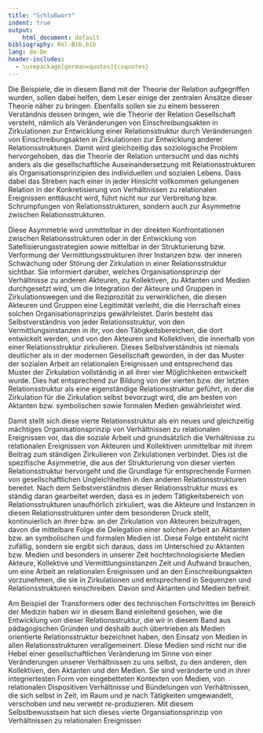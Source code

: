 ```yaml
---
title: "Schlußwort"
indent: true
output:
    html_document: default
bibliography: Rel-Bib.bib
lang: de-De
header-includes:
  - \usepackage[german=quotes]{csquotes}
---
```


Die Beispiele, die in diesem Band mit der Theorie der Relation aufgegriffen wurden, sollen dabei helfen, dem Leser einige der zentralen Ansätze dieser Theorie näher zu bringen. Ebenfalls sollen sie zu einem besseren Verständnis dessen bringen, wie die Theorie der Relation Gesellschaft versteht, nämlich als Veränderungen von Einschreibungsakten in Zirkulationen zur Entwicklung einer Relationsstruktur durch Veränderungen von Einschreibungsakten in Zirkulationen zur Entwicklung anderer Relationsstrukturen. Damit wird gleichzeitig das soziologische Problem hervorgehoben, das die Theorie der Relation untersucht und das nichts anders als die gesellschaftliche Auseinandersetzung mit Relationsstrukturen als Organisationsprinzipien des individuellen und sozialen Lebens. Dass dabei das Streben nach einer in jeder Hinsicht vollkommen gelungenen Relation in der Konkretisierung von Verhältnissen zu relationalen Ereignissen enttäuscht wird, führt nicht nur zur Verbreitung bzw. Schrumpfungen von Relationsstrukturen, sondern auch zur Asymmetrie zwischen Relationsstrukturen.

Diese Asymmetrie wird unmittelbar in der direkten Konfrontationen zwischen Relationsstrukturen oder in der Entwicklung von Satellisierungsstrategien sowie mittelbar in der Strukturierung bzw. Verformung der Vermittlungsstrukturen ihrer Instanzen bzw. der inneren Schwächung oder Störung der Zirkulation in einer Relationsstruktur sichtbar. Sie informiert darüber, welches Organisationsprinzip der Verhältnisse zu anderen Akteuren, zu Kollektiven, zu Aktanten und Medien durchgesetzt wird, um die Integration der Akteure und Gruppen in Zirkulationswegen und die Reziprozität zu verwirklichen, die diesen Akteuren und Gruppen eine Legitimität verleiht, die die Herrschaft eines solchen Organisationsprinzips gewährleistet. Darin besteht das Selbstverständnis von jeder Relationsstruktur, von den Vermittlungsinstanzen in ihr, von den Tätigkeitsbereichen, die dort entwickelt werden, und von den Akteuren und Kollektiven, die innerhalb von einer Relationsstruktur zirkulieren. Dieses Selbstverständnis ist niemals deutlicher als in der modernen Gesellschaft geworden, in der das Muster der sozialen Arbeit an relationalen Ereignissen und entsprechend das Muster der Zirkulation vollständig in all ihrer vier Möglichkeiten entwickelt wurde. Dies hat entsprechend zur Bildung von der vierten bzw. der letzten Relationsstruktur als eine eigenständige Relationsstruktur geführt, in der die Zirkulation für die Zirkulation selbst bevorzugt wird, die am besten von Aktanten bzw. symbolischen sowie formalen Medien gewährleistet wird.

Damit stellt sich diese vierte Relationsstruktur als ein neues und gleichzeitig mächtiges Organisationsprinzip von Verhältnissen zu relationalen Ereignissen vor, das die soziale Arbeit und grundsätzlich die Verhältnisse zu relationalen Ereignissen von Akteuren und Kollektiven unmittelbar mit ihrem Beitrag zum ständigen Zirkulieren von Zirkulationen verbindet. Dies ist die spezifische Asymmetrie, die aus der Strukturierung von dieser vierten Relationsstruktur hervorgeht und die Grundlage für entsprechende Formen von gesellschaftlichen Ungleichheiten in den anderen Relationsstrukturen bereitet. Nach dem Selbstverständnis dieser Relationsstruktur muss es ständig daran gearbeitet werden, dass es in jedem Tätigkeitsbereich von Relationsstrukturen unaufhörlich zirkuliert, was die Akteure und Instanzen in diesen Relationsstrukturen unter dem besonderen Druck stellt, kontinuierlich an ihrer bzw. an der Zirkulation von Akteuren beizutragen, davon die mittelbare Folge die Delegation einer solchen Arbeit an Aktanten bzw. an symbolischen und formalen Medien ist. Diese Folge entsteht nicht zufällig, sondern sie ergibt sich daraus, dass im Unterschied zu Aktanten bzw. Medien und besonders in unserer Zeit hochtechnologisierte Medien Akteure, Kollektive und Vermittlungsinstanzen Zeit und Aufwand brauchen, um eine Arbeit an relationalen Ereignissen und an den Einschreibungsakten vorzunehmen, die sie in Zirkulationen und entsprechend in Sequenzen und Relationsstrukturen einschreiben. Davon sind Aktanten und Medien befreit.

Am Beispiel der Transformers oder des technischen Fortschrittes im Bereich der Medizin haben wir in diesem Band einleitend gesehen, wie die Entwicklung von dieser Relationsstruktur, die wir in diesem Band aus pädagogischen Gründen und deshalb auch übertrieben als Medien orientierte Relationsstruktur bezeichnet haben, den Einsatz von Medien in allen Relationsstrukturen verallgemeinert. Diese Medien sind nicht nur die Hebel einer gesellschaftlichen Veränderung im Sinne von einer Veränderungen unserer Verhältnissen zu uns selbst, zu den anderen, den Kollektiven, den Aktanten und den Medien. Sie sind veränderte und in ihrer integriertesten Form von eingebetteten Kontexten von Medien, von relationalen Dispositiven Verhältnisse und Bündelungen von Verhältnissen, die sich selbst in Zeit, im Raum und je nach Tätigkeiten umgewandelt, verschoben und neu verwebt re-produzieren. Mit diesem Selbstbewusstsein hat sich dieses vierte Organsiationsprinzip von Verhältnissen zu relationalen Ereignissen
